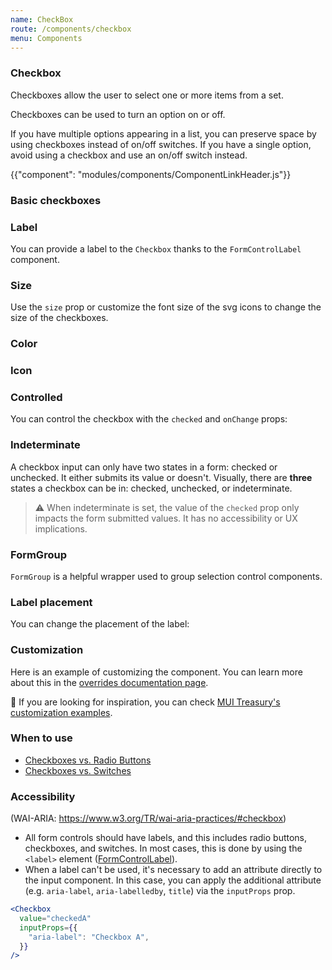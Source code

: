 ```yaml
---
name: CheckBox
route: /components/checkbox
menu: Components
---
```


### Checkbox

<p class="description">
  Checkboxes allow the user to select one or more items from a set.
</p>

Checkboxes can be used to turn an option on or off.

If you have multiple options appearing in a list,
you can preserve space by using checkboxes instead of on/off switches.
If you have a single option, avoid using a checkbox and use an on/off switch instead.

{{"component": "modules/components/ComponentLinkHeader.js"}}

### Basic checkboxes

### Label

You can provide a label to the `Checkbox` thanks to the `FormControlLabel` component.

### Size

Use the `size` prop or customize the font size of the svg icons to change the size of the checkboxes.

### Color

### Icon

### Controlled

You can control the checkbox with the `checked` and `onChange` props:

### Indeterminate

A checkbox input can only have two states in a form: checked or unchecked.
It either submits its value or doesn't.
Visually, there are **three** states a checkbox can be in: checked, unchecked, or indeterminate.

> ⚠️ When indeterminate is set, the value of the `checked` prop only impacts the form submitted values.
> It has no accessibility or UX implications.

### FormGroup

`FormGroup` is a helpful wrapper used to group selection control components.

### Label placement

You can change the placement of the label:

### Customization

Here is an example of customizing the component.
You can learn more about this in the [overrides documentation page](/customization/how-to-customize/).

🎨 If you are looking for inspiration, you can check [MUI Treasury's customization examples](https://mui-treasury.com/styles/checkbox/).

### When to use

- [Checkboxes vs. Radio Buttons](https://www.nngroup.com/articles/checkboxes-vs-radio-buttons/)
- [Checkboxes vs. Switches](https://uxplanet.org/checkbox-vs-toggle-switch-7fc6e83f10b8)

### Accessibility

(WAI-ARIA: https://www.w3.org/TR/wai-aria-practices/#checkbox)

- All form controls should have labels, and this includes radio buttons, checkboxes, and switches. In most cases, this is done by using the `<label>` element ([FormControlLabel](/api/form-control-label/)).
- When a label can't be used, it's necessary to add an attribute directly to the input component.
  In this case, you can apply the additional attribute (e.g. `aria-label`, `aria-labelledby`, `title`) via the `inputProps` prop.

```jsx
<Checkbox
  value="checkedA"
  inputProps={{
    "aria-label": "Checkbox A",
  }}
/>
```
